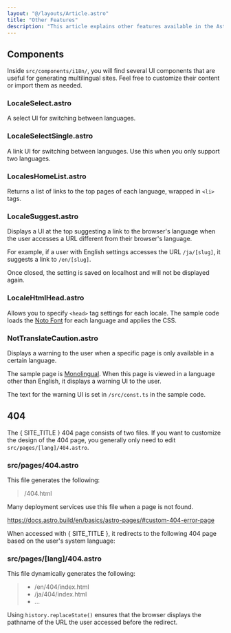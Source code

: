 ```yaml
---
layout: "@/layouts/Article.astro"
title: "Other Features"
description: "This article explains other features available in the Astro i18n Theme."
---
```


<PageHeadline title={frontmatter.title} />



## Components

Inside `src/components/i18n/`, you will find several UI components that are useful for generating multilingual sites. Feel free to customize their content or import them as needed.

### LocaleSelect.astro
A select UI for switching between languages.

### LocaleSelectSingle.astro
A link UI for switching between languages. Use this when you only support two languages.

### LocalesHomeList.astro
Returns a list of links to the top pages of each language, wrapped in `<li>` tags.

### LocaleSuggest.astro
Displays a UI at the top suggesting a link to the browser's language when the user accesses a URL different from their browser's language.

For example, if a user with English settings accesses the URL `/ja/[slug]`, it suggests a link to `/en/[slug]`.

Once closed, the setting is saved on localhost and will not be displayed again.

### LocaleHtmlHead.astro
Allows you to specify `<head>` tag settings for each locale. The sample code loads the [Noto Font](https://fonts.google.com/noto/) for each language and applies the CSS.

### NotTranslateCaution.astro
Displays a warning to the user when a specific page is only available in a certain language.

The sample page is [Monolingual](/monolingual/). When this page is viewed in a language other than English, it displays a warning UI to the user.

The text for the warning UI is set in `/src/const.ts` in the sample code.



## 404

The { SITE_TITLE } 404 page consists of two files. If you want to customize the design of the 404 page, you generally only need to edit `src/pages/[lang]/404.astro`.

### src/pages/404.astro

This file generates the following:

> /404.html

Many deployment services use this file when a page is not found.

https://docs.astro.build/en/basics/astro-pages/#custom-404-error-page

When accessed with { SITE_TITLE }, it redirects to the following 404 page based on the user's system language:

### src/pages/[lang]/404.astro

This file dynamically generates the following:

> * /en/404/index.html
> * /ja/404/index.html
> * ...

Using `history.replaceState()` ensures that the browser displays the pathname of the URL the user accessed before the redirect.
